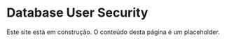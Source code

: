 
# Database User Security

<Callout type="warning" emoji="⚠️">
  Este site está em construção. O conteúdo desta página é um placeholder.
</Callout>
